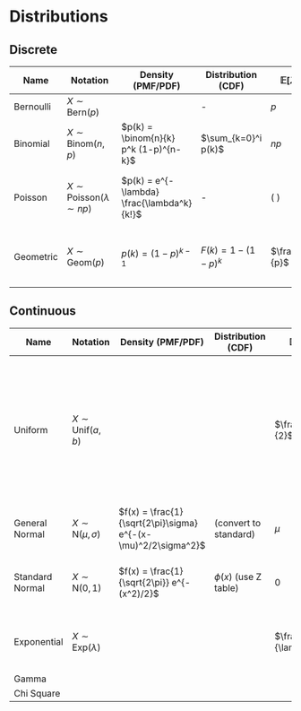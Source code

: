 # Distributions


## Discrete
| Name            | Notation | Density (PMF/PDF) | Distribution (CDF) | $\mathbb{E}[X]$ | $\text{Var}[X]$ | Notes | Examples |
| --------------- |---------------|----------|--------------------|--------------------|-----------------|----------|----------|----------|
| Bernoulli       | $X\sim\text{Bern}(p)$ | \begin{equation} p(x) = \begin{cases} p & x=1 \\ 1-p & x=0 \\ 0 & else \end{cases}\end{equation} | - | $p$ | $p(1-p)$ | - | - |
| Binomial        | $X\sim\text{Binom}(n,p)$ | $p(k) = \binom{n}{k} p^k (1-p)^{n-k}$ | $\sum_{k=0}^i p(k)$ | $np$ | $np(1-p)$ | - | - |
| Poisson         | $X\sim\text{Poisson}(\lambda\sim np)$ | $p(k) = e^{-\lambda} \frac{\lambda^k}{k!}$ | - | \( \lambda \) | \( \lambda \) | Approximation to binomial when $n \rightarrow \infty$ and $p \rightarrow 0$. | Number of misprints per page of a book. |
| Geometric       | $X\sim\text{Geom}(p)$ | $p(k)=(1-p)^{k-1}$ | $F(k)=1-(1-p)^k$ | $\frac{1}{p}$ | $\frac{1-p}{p^2}$ | Memoryless. Experiment with infinite trials; stop at first success. | Flip a coin until heads comes up. |

## Continuous

| Name            | Notation | Density (PMF/PDF) | Distribution (CDF) | $\mathbb{E}[X]$ | $\text{Var}[X]$ | Notes | Examples |
| --------------- |---------------|----------|--------------------|--------------------|-----------------|----------|----------|----------|
| Uniform         | $X\sim\text{Unif}(a,b)$ | \begin{equation} f(x) = \begin{cases} \frac{1}{b-a} & x \in [a,b] \\ 0 & \text{else} \end{cases} \end{equation} | \begin{equation} F(x) = \begin{cases} \frac{x-a}{b-a} & x \in [a,b] \\ 0 & \text{else} \end{cases} \end{equation} | $\frac{b+a}{2}$ | $\frac{(b-a)^2}{12}$ | Simplest continuous distribution. All outcomes equally likely. | Pick random point on disk of radius $r$. $x$ is distance to center. $f(x) = \frac{2x}{r^2}$ when $0 \leq x \leq r$ |
| General Normal  | $X\sim\text{N}(\mu,\sigma)$ | $f(x) = \frac{1}{\sqrt{2\pi}\sigma} e^{-(x-\mu)^2/2\sigma^2}$ | (convert to standard) | $\mu$ | $\sigma^2$ | - | Biological variables. Exam scores. |
| Standard Normal | $X\sim\text{N}(0,1)$ | $f(x) = \frac{1}{\sqrt{2\pi}} e^{-(x^2)/2}$ | $\phi(x)$ (use Z table) | $0$ | $1$ | Special case of the normal with no parameters. | - |
| Exponential     | $X\sim\text{Exp}(\lambda)$ | \begin{equation}f(x)=\begin{cases} \lambda e^{-\lambda x} & x > 0 \\ 0 & else \end{cases} \end{equation} | \begin{equation} F(x) = \begin{cases} 1-e^{-\lambda x} & x > 0 \\ 0 & else \end{cases} \end{equation} | $\frac{1}{\lambda}$ | $\frac{1}{\lambda^2}$ | Memoryless. $\lambda=$ rate. Continuous version of Geom($p$). | - |
| Gamma | | | | | | | |
| Chi Square | | | | | | | |
